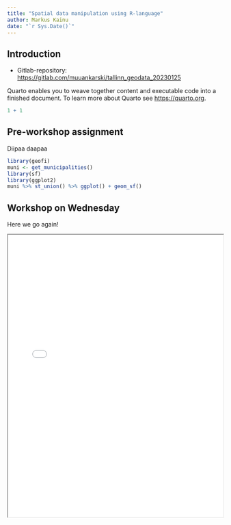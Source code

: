 ```yaml
---
title: "Spatial data manipulation using R-language"
author: Markus Kainu
date: "`r Sys.Date()`"
---
```


## Introduction


- Gitlab-repository: <https://gitlab.com/muuankarski/tallinn_geodata_20230125>

Quarto enables you to weave together content and executable code into a finished document. To learn more about Quarto see <https://quarto.org>.

```r
1 + 1
```

## Pre-workshop assignment

Diipaa daapaa

```r
library(geofi)
muni <- get_municipalities()
library(sf)
library(ggplot2)
muni %>% st_union() %>% ggplot() + geom_sf()
```

## Workshop on Wednesday

Here we go again!


<iframe class="slide-deck" src="slides/" width = "100%" height = "660px"></iframe>


